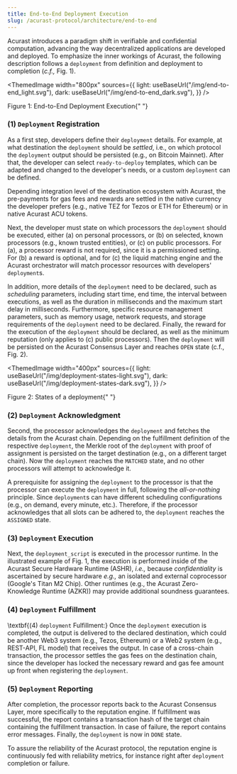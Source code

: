 ```yaml
---
title: End-to-End Deployment Execution
slug: /acurast-protocol/architecture/end-to-end
---
```



Acurast introduces a paradigm shift in verifiable and confidential computation, advancing the way decentralized applications are developed and deployed. To emphasize the inner workings of Acurast, the following description follows a `deployment` from definition and deployment to completion (_c.f.,_ Fig. 1).

<ThemedImage
  width="800px"
  sources={{
    light: useBaseUrl("/img/end-to-end_light.svg"),
    dark: useBaseUrl("/img/end-to-end_dark.svg"),
  }}
/>
<p style={{ color: "gray", fontSize: "small" }}>
  Figure 1: End-to-End Deployment Execution{" "}
</p>

### (1) `Deployment` Registration

As a first step, developers define their `deployment` details. For example, at what destination the `deployment` should be _settled_, i.e., on which protocol the `deployment` output should be persisted (e.g., on Bitcoin Mainnet). After that, the developer can select `ready-to-deploy` templates, which can be adapted and changed to the developer's needs, or a custom `deployment` can be defined.

Depending integration level of the destination ecosystem with Acurast, the pre-payments for gas fees and rewards are settled in the native currency the developer prefers (e.g., native TEZ for Tezos or ETH for Ethereum) or in native Acurast ACU tokens.

Next, the developer must state on which processors the `deployment` should be executed, either (a) on personal processors, or (b) on selected, known processors (e.g., known trusted entities), or (c) on public processors. For (a), a processor reward is not required, since it is a permissioned setting. For (b) a reward is optional, and for (c) the liquid matching engine and the Acurast orchestrator will match processor resources with developers' `deployment`s.

In addition, more details of the `deployment` need to be declared, such as _scheduling_ parameters, including start time, end time, the interval between executions, as well as the duration in milliseconds and the maximum start delay in milliseconds. Furthermore, specific resource management parameters, such as memory usage, network requests, and storage requirements of the `deployment` need to be declared. Finally, the reward for the execution of the `deployment` should be declared, as well as the minimum reputation (only applies to (c) public processors). Then the `deployment` will be persisted on the Acurast Consensus Layer and reaches `OPEN` state (c.f., Fig. 2).

<ThemedImage
  width="400px"
  sources={{
    light: useBaseUrl("/img/deployment-states-light.svg"),
    dark: useBaseUrl("/img/deployment-states-dark.svg"),
  }}
/>

<p style={{ color: "gray", fontSize: "small" }}>
  Figure 2: States of a deployment{" "}
</p>

### (2) `Deployment` Acknowledgment

Second, the processor acknowledges the `deployment` and fetches the details from the Acurast chain. Depending on the fulfillment definition of the respective `deployment`, the Merkle root of the `deployment` with proof of assignment is persisted on the target destination (e.g., on a different target chain). Now the `deployment` reaches the `MATCHED` state, and no other processors will attempt to acknowledge it.

A prerequisite for assigning the `deployment` to the processor is that the processor can execute the `deployment` in full, following the _all-or-nothing_ principle. Since `deployment`s can have different scheduling configurations (e.g., on demand, every minute, etc.). Therefore, if the processor acknowledges that all slots can be adhered to, the `deployment` reaches the `ASSIGNED` state.

### (3) `Deployment` Execution

Next, the `deployment_script` is executed in the processor runtime. In the illustrated example of Fig. 1, the execution is performed inside of the Acurast Secure Hardware Runtime (ASHR), _i.e.,_ because _confidentiality_ is ascertained by secure hardware _e.g.,_ an isolated and external coprocessor (Google's Titan M2 Chip). Other runtimes (e.g., the Acurast Zero-Knowledge Runtime (AZKR)) may provide additional soundness guarantees.

### (4) `Deployment` Fulfillment

\textbf{(4) `deployment` Fulfillment:} Once the `deployment` execution is completed, the output is delivered to the declared destination, which could be another Web3 system (e.g., Tezos, Ethereum) or a Web2 system (e.g., REST-API, FL model) that receives the output. In case of a cross-chain transaction, the processor settles the gas fees on the destination chain, since the developer has locked the necessary reward and gas fee amount up front when registering the `deployment`.

### (5) `Deployment` Reporting

After completion, the processor reports back to the Acurast Consensus Layer, more specifically to the reputation engine. If fulfillment was successful, the report contains a transaction hash of the target chain containing the fulfillment transaction. In case of failure, the report contains error messages. Finally, the `deployment` is now in `DONE` state.

To assure the reliability of the Acurast protocol, the reputation engine is continuously fed with reliability metrics, for instance right after `deployment` completion or failure.
